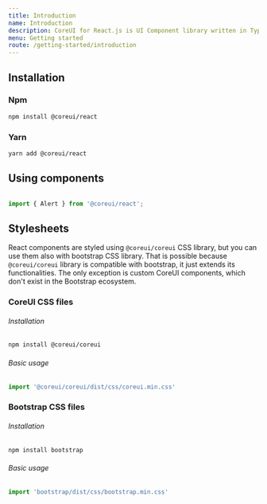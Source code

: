 ```yaml
---
title: Introduction
name: Introduction
description: CoreUI for React.js is UI Component library written in TypeScript, and ready for your next React.js project. Learn how to include CoreUI for React.js in your project.
menu: Getting started
route: /getting-started/introduction
---
```


## Installation

### Npm

```bash
npm install @coreui/react
```

### Yarn

```bash
yarn add @coreui/react
```

## Using components

```jsx

import { Alert } from '@coreui/react';

```

## Stylesheets

React components are styled using `@coreui/coreui` CSS library, but you can use them also with bootstrap CSS library. That is possible because `@coreui/coreui` library is compatible with bootstrap, it just extends its functionalities. The only exception is custom CoreUI components, which don't exist in the Bootstrap ecosystem.

### CoreUI CSS files

###### Installation

```bash
npm install @coreui/coreui
```

###### Basic usage

```js
import '@coreui/coreui/dist/css/coreui.min.css'
```

### Bootstrap CSS files

###### Installation

```bash
npm install bootstrap
```

###### Basic usage

```js
import 'bootstrap/dist/css/bootstrap.min.css'
```